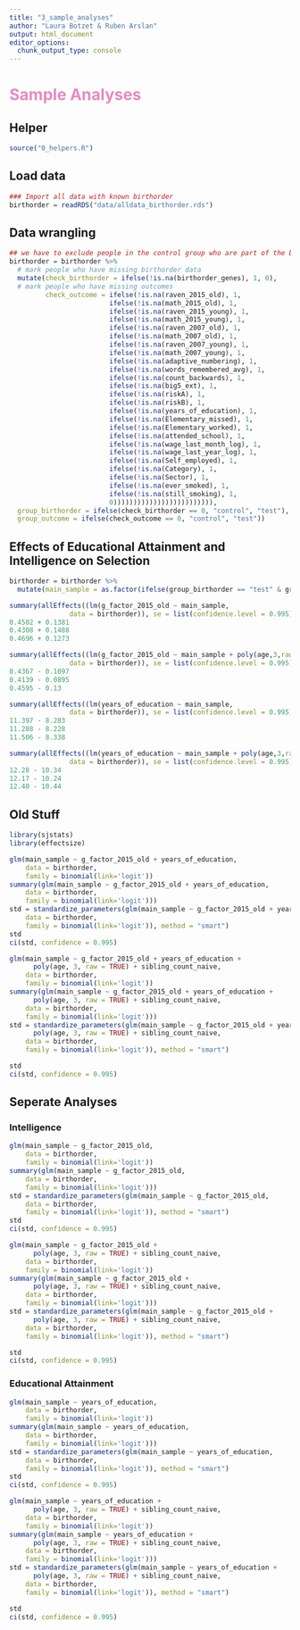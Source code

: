 ```yaml
---
title: "3_sample_analyses"
author: "Laura Botzet & Ruben Arslan"
output: html_document
editor_options: 
  chunk_output_type: console
---
```

#  <span style="color:#E78AC3">Sample Analyses</span> {.tabset}

## Helper
```r
source("0_helpers.R")
```

## Load data
```r
### Import all data with known birthorder
birthorder = readRDS("data/alldata_birthorder.rds")
```

## Data wrangling
```r
## we have to exclude people in the control group who are part of the birthorder group
birthorder = birthorder %>%
  # mark people who have missing birthorder data
  mutate(check_birthorder = ifelse(!is.na(birthorder_genes), 1, 0),
  # mark people who have missing outcomes
         check_outcome = ifelse(!is.na(raven_2015_old), 1,
                         ifelse(!is.na(math_2015_old), 1,
                         ifelse(!is.na(raven_2015_young), 1,
                         ifelse(!is.na(math_2015_young), 1,
                         ifelse(!is.na(raven_2007_old), 1,
                         ifelse(!is.na(math_2007_old), 1,
                         ifelse(!is.na(raven_2007_young), 1,
                         ifelse(!is.na(math_2007_young), 1,
                         ifelse(!is.na(adaptive_numbering), 1,
                         ifelse(!is.na(words_remembered_avg), 1,
                         ifelse(!is.na(count_backwards), 1,
                         ifelse(!is.na(big5_ext), 1, 
                         ifelse(!is.na(riskA), 1,
                         ifelse(!is.na(riskB), 1,
                         ifelse(!is.na(years_of_education), 1,
                         ifelse(!is.na(Elementary_missed), 1,
                         ifelse(!is.na(Elementary_worked), 1,
                         ifelse(!is.na(attended_school), 1,
                         ifelse(!is.na(wage_last_month_log), 1,
                         ifelse(!is.na(wage_last_year_log), 1,
                         ifelse(!is.na(Self_employed), 1,
                         ifelse(!is.na(Category), 1,
                         ifelse(!is.na(Sector), 1,
                         ifelse(!is.na(ever_smoked), 1,
                         ifelse(!is.na(still_smoking), 1,
                         0))))))))))))))))))))))))),
  group_birthorder = ifelse(check_birthorder == 0, "control", "test"),
  group_outcome = ifelse(check_outcome == 0, "control", "test"))

```

## Effects of Educational Attainment and Intelligence on Selection
```r
birthorder = birthorder %>%
  mutate(main_sample = as.factor(ifelse(group_birthorder == "test" & group_outcome == "test", 1, 0)))

summary(allEffects((lm(g_factor_2015_old ~ main_sample,
               data = birthorder)), se = list(confidence.level = 0.995))["main_sample"])
0.4502 + 0.1381
0.4308 + 0.1488
0.4696 + 0.1273

summary(allEffects((lm(g_factor_2015_old ~ main_sample + poly(age,3,raw=TRUE) + sibling_count_naive,
               data = birthorder)), se = list(confidence.level = 0.995))["main_sample"])
0.4367 - 0.1097
0.4139 - 0.0895
0.4595 - 0.13

summary(allEffects((lm(years_of_education ~ main_sample,
               data = birthorder)), se = list(confidence.level = 0.995))["main_sample"])
11.397 - 8.283
11.288 - 8.228
11.506 - 8.338

summary(allEffects((lm(years_of_education ~ main_sample + poly(age,3,raw=TRUE) + sibling_count_naive,
               data = birthorder)), se = list(confidence.level = 0.995))["main_sample"])
12.28 - 10.34
12.17 - 10.24
12.40 - 10.44
```

## Old Stuff
```r
library(sjstats)
library(effectsize)

glm(main_sample ~ g_factor_2015_old + years_of_education,
    data = birthorder,
    family = binomial(link='logit'))
summary(glm(main_sample ~ g_factor_2015_old + years_of_education,
    data = birthorder,
    family = binomial(link='logit')))
std = standardize_parameters(glm(main_sample ~ g_factor_2015_old + years_of_education,
    data = birthorder,
    family = binomial(link='logit')), method = "smart")
std
ci(std, confidence = 0.995)

glm(main_sample ~ g_factor_2015_old + years_of_education +
      poly(age, 3, raw = TRUE) + sibling_count_naive,
    data = birthorder,
    family = binomial(link='logit'))
summary(glm(main_sample ~ g_factor_2015_old + years_of_education +
      poly(age, 3, raw = TRUE) + sibling_count_naive,
    data = birthorder,
    family = binomial(link='logit')))
std = standardize_parameters(glm(main_sample ~ g_factor_2015_old + years_of_education +
      poly(age, 3, raw = TRUE) + sibling_count_naive,
    data = birthorder,
    family = binomial(link='logit')), method = "smart")

std
ci(std, confidence = 0.995)
```

## Seperate Analyses
### Intelligence
```r
glm(main_sample ~ g_factor_2015_old,
    data = birthorder,
    family = binomial(link='logit'))
summary(glm(main_sample ~ g_factor_2015_old,
    data = birthorder,
    family = binomial(link='logit')))
std = standardize_parameters(glm(main_sample ~ g_factor_2015_old,
    data = birthorder,
    family = binomial(link='logit')), method = "smart")
std
ci(std, confidence = 0.995)

glm(main_sample ~ g_factor_2015_old +
      poly(age, 3, raw = TRUE) + sibling_count_naive,
    data = birthorder,
    family = binomial(link='logit'))
summary(glm(main_sample ~ g_factor_2015_old +
      poly(age, 3, raw = TRUE) + sibling_count_naive,
    data = birthorder,
    family = binomial(link='logit')))
std = standardize_parameters(glm(main_sample ~ g_factor_2015_old +
      poly(age, 3, raw = TRUE) + sibling_count_naive,
    data = birthorder,
    family = binomial(link='logit')), method = "smart")

std
ci(std, confidence = 0.995)
```

### Educational Attainment
```r
glm(main_sample ~ years_of_education,
    data = birthorder,
    family = binomial(link='logit'))
summary(glm(main_sample ~ years_of_education,
    data = birthorder,
    family = binomial(link='logit')))
std = standardize_parameters(glm(main_sample ~ years_of_education,
    data = birthorder,
    family = binomial(link='logit')), method = "smart")
std
ci(std, confidence = 0.995)

glm(main_sample ~ years_of_education +
      poly(age, 3, raw = TRUE) + sibling_count_naive,
    data = birthorder,
    family = binomial(link='logit'))
summary(glm(main_sample ~ years_of_education +
      poly(age, 3, raw = TRUE) + sibling_count_naive,
    data = birthorder,
    family = binomial(link='logit')))
std = standardize_parameters(glm(main_sample ~ years_of_education +
      poly(age, 3, raw = TRUE) + sibling_count_naive,
    data = birthorder,
    family = binomial(link='logit')), method = "smart")

std
ci(std, confidence = 0.995)
```
